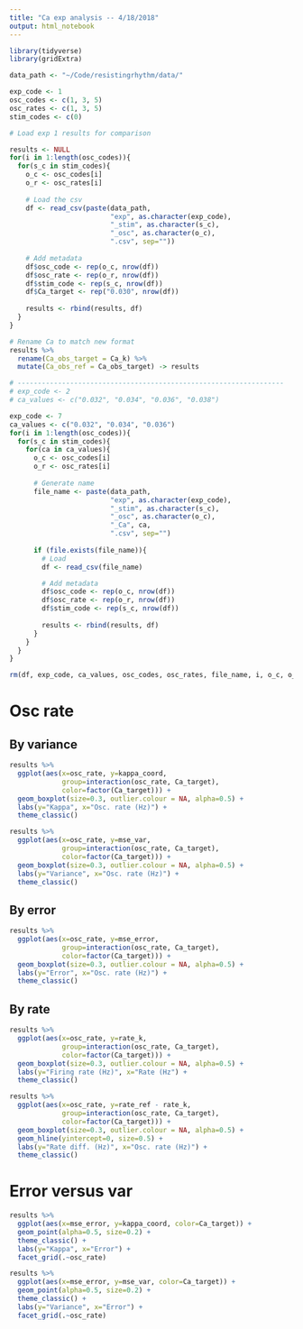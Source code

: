 ```yaml
---
title: "Ca exp analysis -- 4/18/2018"
output: html_notebook
---
```


```r
library(tidyverse)
library(gridExtra)

data_path <- "~/Code/resistingrhythm/data/"
```

```r
exp_code <- 1
osc_codes <- c(1, 3, 5)
osc_rates <- c(1, 3, 5)
stim_codes <- c(0)

# Load exp 1 results for comparison

results <- NULL
for(i in 1:length(osc_codes)){
  for(s_c in stim_codes){
    o_c <- osc_codes[i]
    o_r <- osc_rates[i]
    
    # Load the csv
    df <- read_csv(paste(data_path, 
                         "exp", as.character(exp_code), 
                         "_stim", as.character(s_c), 
                         "_osc", as.character(o_c),
                         ".csv", sep=""))
    
    # Add metadata
    df$osc_code <- rep(o_c, nrow(df))
    df$osc_rate <- rep(o_r, nrow(df))
    df$stim_code <- rep(s_c, nrow(df))
    df$Ca_target <- rep("0.030", nrow(df))
    
    results <- rbind(results, df)
  }
}

# Rename Ca to match new format
results %>% 
  rename(Ca_obs_target = Ca_k) %>% 
  mutate(Ca_obs_ref = Ca_obs_target) -> results

# ------------------------------------------------------------------
# exp_code <- 2
# ca_values <- c("0.032", "0.034", "0.036", "0.038")

exp_code <- 7
ca_values <- c("0.032", "0.034", "0.036")
for(i in 1:length(osc_codes)){
  for(s_c in stim_codes){
    for(ca in ca_values){
      o_c <- osc_codes[i]
      o_r <- osc_rates[i]
      
      # Generate name
      file_name <- paste(data_path, 
                         "exp", as.character(exp_code), 
                         "_stim", as.character(s_c), 
                         "_osc", as.character(o_c),
                         "_Ca", ca,
                         ".csv", sep="")
    
      if (file.exists(file_name)){
        # Load
        df <- read_csv(file_name)

        # Add metadata
        df$osc_code <- rep(o_c, nrow(df))
        df$osc_rate <- rep(o_r, nrow(df))
        df$stim_code <- rep(s_c, nrow(df))
        
        results <- rbind(results, df)  
      }
    }
  }
}

rm(df, exp_code, ca_values, osc_codes, osc_rates, file_name, i, o_c, o_r, s_c, stim_codes, ca)
```


# Osc rate 
## By variance

```r
results %>% 
  ggplot(aes(x=osc_rate, y=kappa_coord, 
             group=interaction(osc_rate, Ca_target),
             color=factor(Ca_target))) +
  geom_boxplot(size=0.3, outlier.colour = NA, alpha=0.5) +
  labs(y="Kappa", x="Osc. rate (Hz)") +
  theme_classic() 
```
```r
results %>% 
  ggplot(aes(x=osc_rate, y=mse_var, 
             group=interaction(osc_rate, Ca_target),
             color=factor(Ca_target))) +
  geom_boxplot(size=0.3, outlier.colour = NA, alpha=0.5) +
  labs(y="Variance", x="Osc. rate (Hz)") +
  theme_classic() 
```

## By error

```r
results %>% 
  ggplot(aes(x=osc_rate, y=mse_error, 
             group=interaction(osc_rate, Ca_target),
             color=factor(Ca_target))) +
  geom_boxplot(size=0.3, outlier.colour = NA, alpha=0.5) +
  labs(y="Error", x="Osc. rate (Hz)") +
  theme_classic() 
```

## By rate

```r
results %>% 
  ggplot(aes(x=osc_rate, y=rate_k, 
             group=interaction(osc_rate, Ca_target),
             color=factor(Ca_target))) +
  geom_boxplot(size=0.3, outlier.colour = NA, alpha=0.5) +
  labs(y="Firing rate (Hz)", x="Rate (Hz") +
  theme_classic() 
```

```r
results %>% 
  ggplot(aes(x=osc_rate, y=rate_ref - rate_k, 
             group=interaction(osc_rate, Ca_target),
             color=factor(Ca_target))) +
  geom_boxplot(size=0.3, outlier.colour = NA, alpha=0.5) +
  geom_hline(yintercept=0, size=0.5) +
  labs(y="Rate diff. (Hz)", x="Osc. rate (Hz)") +
  theme_classic() 
```

# Error versus var

```r
results %>% 
  ggplot(aes(x=mse_error, y=kappa_coord, color=Ca_target)) +
  geom_point(alpha=0.5, size=0.2) + 
  theme_classic() + 
  labs(y="Kappa", x="Error") +
  facet_grid(.~osc_rate)
```

```r
results %>% 
  ggplot(aes(x=mse_error, y=mse_var, color=Ca_target)) +
  geom_point(alpha=0.5, size=0.2) + 
  theme_classic() + 
  labs(y="Variance", x="Error") +
  facet_grid(.~osc_rate)
```
